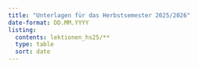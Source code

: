 ```yaml
---
title: "Unterlagen für das Herbstsemester 2025/2026"
date-format: DD.MM.YYYY
listing:
  contents: lektionen_hs25/**
  type: table
  sort: date
---
```


